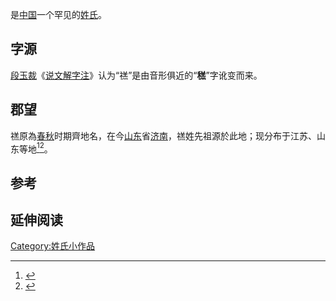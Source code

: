 {{姓氏
|姓氏=禚
|堂号=
|郡望=
|中文=禚
|繁體=禚
|簡體=禚
|白話字=
|越南漢字=
|越南=
|國語字=
|日本漢字=
|日本新字体=
|新字体=
|旧字体=
|平假名=
|片假名=
|朝鮮漢字=
|韓國標準語=
|谚文=
|文化語=
|琉球漢字=
|字頭=
|反切=
|中国大陆=
|拼音=Zhuó
|注音={{拼转注|Zhuó}}
|台湾=jhuo<sub>2</sub>
|香港=zoek3
|港府=
|教院式=
|澳门=
|文觀部式=
|馬-賴式=
|琉球=
|日语罗马字=
|新加坡=
|马来西亚=
|泰國=
|同音字=
|上古=
}}

'''{{ruby-py|禚|-{zh-cn:zhuó;zh-tw:ㄓㄨㄛˊ;zh-hk:zoek<sup>3</sup>}-}}'''是[[中国|中国]]一个罕见的[[姓氏|姓氏]]。

==字源==
[[段玉裁|段玉裁]]《[[说文解字注|说文解字注]]》认为“禚”是由音形俱近的“'''䅵'''”字讹变而来。

==郡望==
禚原為[[春秋时期|春秋]]时期齊地名，在今[[山东|山东]]省[[济南|济南]]，禚姓先祖源於此地；现分布于江苏、山东等地<ref>{{Cite book|title=江苏省邳县地名录|last=邳县地名委员会编|first=|publisher=邳县地名委员会 ,|year=1982年10月|isbn=|location=|pages=24}}</ref><ref>{{Cite book|title=中国共产党郯城县村级组织史资料 1929-2004|last=中共郯城县委组织部编|first=|publisher=中华研究出版社|year=2005年12月|isbn=|location=,|pages=661}}</ref>。

==参考==
{{reflist}}

== 延伸阅读 ==
{{Wikisource further reading}}
{{姓氏小作品}}

[[Category:姓氏小作品|Category:姓氏小作品]]